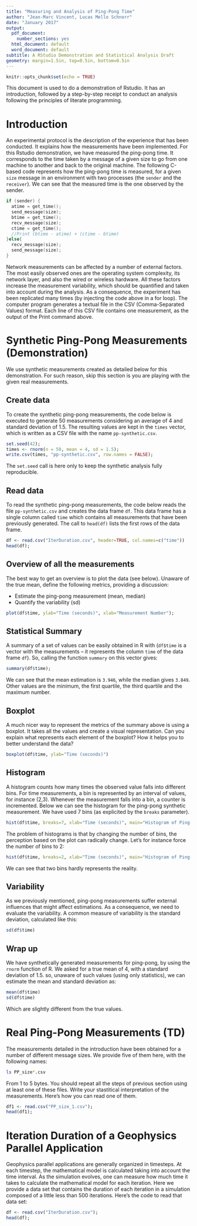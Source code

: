 ```yaml
---
title: "Measuring and Analysis of Ping-Pong Time"
author: "Jean-Marc Vincent, Lucas Mello Schnorr"
date: "January 2017"
output:
  pdf_document:
    number_sections: yes
  html_document: default
  word_document: default
subtitle: A RStudio Demonstration and Statistical Analysis Draft
geometry: margin=1.5in, top=0.5in, bottom=0.5in
---
```


```r
knitr::opts_chunk$set(echo = TRUE)
```

This document is used to do a demonstration of Rstudio. It has an introduction, followed by a step-by-step receipt to conduct an analysis following the principles of literate programming.

# Introduction

An experimental protocol is the description of the experience that has been conducted. It explains how the measurements have been implemented. For this Rstudio demonstration, we have measured the ping-pong time. It corresponds to the time taken by a message of a given size to go from one machine to another and back to the original machine. The following C-based code represents how the ping-pong time is measured, for a given `size` message in an environment with two processes (the `sender` and the `receiver`). We can see that the measured time is the one observed by the sender.
```c
if (sender) {
  atime = get_time();
  send_message(size);
  btime = get_time();
  recv_message(size);
  ctime = get_time();
  //Print (btime - atime) + (ctime - btime)
}else{
  recv_message(size);
  send_message(size);
}
```
Network measurements can be affected by a number of external factors. The most easily observed ones are the operating system complexity, its network layer, and also the wired or wireless hardware. All these factors increase the measurement variability, which should be quantified and taken into account during the analysis. As a consequence, the experiment has been replicated many times (by injecting the code above in a for loop).
The computer program generates a textual file in the CSV (Comma-Separated Values) format. Each line of this CSV file contains one measurement, as the output of the Print command above.

# Synthetic Ping-Pong Measurements (Demonstration)

We use synthetic measurements created as detailed below for this demonstration. For such reason, skip this section is you are playing with the given real measurements.

## Create data
To create the synthetic ping-pong measurements, the code below is executed to generate 50 measurements considering an average of 4 and standard deviation of 1.5. The resulting values are kept in the `times` vector, which is written as a CSV file with the name `pp-synthetic.csv`.

```r
set.seed(42);
times <- rnorm(n = 50, mean = 4, sd = 1.5);
write.csv(times, "pp-synthetic.csv", row.names = FALSE);
```

The `set.seed` call is here only to keep the synthetic analysis fully reproducible.

## Read data
To read the synthetic ping-pong measurements, the code below reads the file `pp-synthetic.csv` and creates the data frame `df`. This data frame has a single column called `time` which contains all measurements that have been previously generated.  The call to `head(df)` lists the first rows of the data frame.

```r
df <- read.csv("IterDuration.csv", header=TRUE, col.names=c("time"))
head(df);
```

## Overview of all the measurements

The best way to get an overview is to plot the data (see below). Unaware of the true mean, define the following metrics, providing a discussion:

- Estimate the ping-pong measurement (mean, median)
- Quantify the variability (sd)

```r
plot(df$time, ylab="Time (seconds)", xlab="Measurement Number");
```



## Statistical Summary

A summary of a set of values can be easily obtained in R with (`df$time` is a vector with the measurements -- it represents the column `time` of the data frame `df`). So, calling the function `summary` on this vector gives:

```r
summary(df$time);
```
We can see that the mean estimation is `3.946`, while the median gives `3.849`. Other values are the minimum, the first quartile, the third quartile and the maximum number.

## Boxplot

A much nicer way to represent the metrics of the summary above is using a boxplot. It takes all the values and create a visual representation. Can you explain what represents each element of the boxplot? How it helps you to better understand the data?
```r
boxplot(df$time, ylab="Time (seconds)")
```

## Histogram

A histogram counts how many times the observed value falls into different bins. For time measurements, a bin is represented by an interval of values, for instance (2,3). Whenever the measurement falls into a bin, a counter is incremented. Below we can see the histogram for the ping-pong synthetic measurement. We have used 7 bins (as explicited by the `breaks` parameter).

```r
hist(df$time, breaks=7, xlab="Time (seconds)", main="Histogram of Ping-Pong")
```
The problem of histograms is that by changing the number of bins, the perception based on the plot can radically change. Let's for instance force the number of bins to 2:

```r
hist(df$time, breaks=2, xlab="Time (seconds)", main="Histogram of Ping-Pong")
```
We can see that two bins hardly represents the reality.

## Variability

As we previously mentioned, ping-pong measurements suffer external influences that might affect estimations. As a consequence, we need to evaluate the variability. A common measure of variability is the standard deviation, calculated like this:
```r
sd(df$time)
```

## Wrap up
We have synthetically generated measurements for ping-pong, by using the `rnorm` function of R. We asked for a true mean of 4, with a standard deviation of 1.5. so, unaware of such values (using only statistics), we can estimate the mean and standard deviation as:
```r
mean(df$time)
sd(df$time)
```

Which are slightly different from the true values.

# Real Ping-Pong Measurements (TD)

The measurements detailed in the introduction have been obtained for a number of different message sizes. We provide five of them here, with the following names:

```bash
ls PP_size*.csv
```

From 1 to 5 bytes. You should repeat all the steps of previous section using at least one of these files. Write your stastitical interpretation of the measurements. Here's how you can read one of them.

```r
df1 <- read.csv("PP_size_1.csv");
head(df1);
```

# Iteration Duration of a Geophysics Parallel Application

Geophysics parallel applications are generally organized in timesteps. At each timestep, the mathematical model is calculated taking into account the time interval. As the simulation evolves, one can measure how much time it takes to calculate the mathematical model for each iteration. Here we provide a data set that contains the duration of each iteration in a simulation composed of a little less than 500 iterations. Here's the code to read that data set:

```r
df <- read.csv("IterDuration.csv");
head(df);
```
